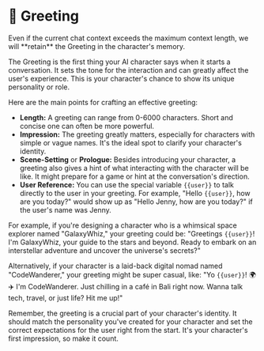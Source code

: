 
# 👋 Greeting

<Callout type="warning">
    Even if the current chat context exceeds the maximum context length, we will **retain** the Greeting in the character's memory.
</Callout>

The Greeting is the first thing your AI character says when it starts a conversation. It sets the tone for the interaction and can greatly affect the user's experience. This is your character's chance to show its unique personality or role.

Here are the main points for crafting an effective greeting:

- **Length:** A greeting can range from 0-6000 characters. Short and concise one can often be more powerful.
- **Impression:** The greeting greatly matters, especially for characters with simple or vague names. It's the ideal spot to clarify your character's identity.
- **Scene-Setting** or **Prologue:** Besides introducing your character, a greeting also gives a hint of what interacting with the character will be like. It might prepare for a game or hint at the conversation's direction.
- **User Reference:** You can use the special variable `{{user}}` to talk directly to the user in your greeting. For example, "Hello `{{user}}`, how are you today?" would show up as "Hello Jenny, how are you today?" if the user's name was Jenny.

For example, if you're designing a character who is a whimsical space explorer named "GalaxyWhiz," your greeting could be:
"Greetings `{{user}}`! I'm GalaxyWhiz, your guide to the stars and beyond. Ready to embark on an interstellar adventure and uncover the universe's secrets?"

Alternatively, if your character is a laid-back digital nomad named "CodeWanderer," your greeting might be super casual, like:
"Yo `{{user}}`! 🌍✈️ I'm CodeWanderer. Just chilling in a café in Bali right now. Wanna talk tech, travel, or just life? Hit me up!"

Remember, the greeting is a crucial part of your character's identity. It should match the personality you've created for your character and set the correct expectations for the user right from the start. It's your character's first impression, so make it count.
